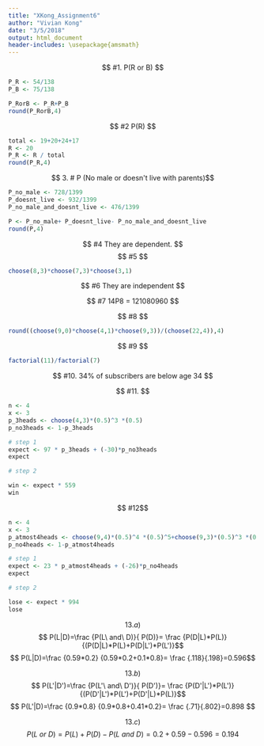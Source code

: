 ```yaml
---
title: "XKong_Assignment6"
author: "Vivian Kong"
date: "3/5/2018"
output: html_document
header-includes: \usepackage{amsmath}
---
```

$$ #1. P(R or B) $$
```r

P_R <- 54/138
P_B <- 75/138

P_RorB <- P_R+P_B
round(P_RorB,4)
```

$$ #2 P(R) $$
```r



total <- 19+20+24+17
R <- 20
P_R <- R / total
round(P_R,4)
```

$$ 3. # P (No male or doesn't live with parents)$$
```r

P_no_male <- 728/1399
P_doesnt_live <- 932/1399
P_no_male_and_doesnt_live <- 476/1399

P <- P_no_male+ P_doesnt_live- P_no_male_and_doesnt_live
round(P,4)
```

$$ #4 They are dependent. $$
$$ #5 $$
```r

choose(8,3)*choose(7,3)*choose(3,1)
```

$$ #6 They are independent $$

$$ #7 14P8 = 121080960 $$

$$ #8 $$
```r

round((choose(9,0)*choose(4,1)*choose(9,3))/(choose(22,4)),4)
```

$$ #9 $$
```r

factorial(11)/factorial(7)
```

$$ #10. 34% of subscribers are below age 34 $$


$$ #11. $$
```r
 
n <- 4
x <- 3
p_3heads <- choose(4,3)*(0.5)^3 *(0.5)
p_no3heads <- 1-p_3heads

# step 1
expect <- 97 * p_3heads + (-30)*p_no3heads
expect

# step 2

win <- expect * 559
win
```


$$ #12$$
```r

n <- 4
x <- 3
p_atmost4heads <- choose(9,4)*(0.5)^4 *(0.5)^5+choose(9,3)*(0.5)^3 *(0.5)^6+choose(9,2)*(0.5)^2 *(0.5)^7+choose(9,1)*(0.5)^1 *(0.5)^8 +choose(9,0)*(0.5)^0 *(0.5)^9
p_no4heads <- 1-p_atmost4heads

# step 1
expect <- 23 * p_atmost4heads + (-26)*p_no4heads
expect

# step 2

lose <- expect * 994
lose
```

$$ 13. a)$$
$$ P(L|D)=\frac {P(L\ and\ D)}{ P(D)}= \frac {P(D|L)*P(L)} {(P(D|L)*P(L)+P(D|L')*P(L')}$$
$$ P(L|D)=\frac {0.59*0.2} {0.59*0.2+0.1*0.8}= \frac {.118}{.198}=0.596$$

$$ 13. b) $$
$$ P(L'|D')=\frac {P(L'\ and\ D')}{ P(D')}= \frac {P(D'|L')*P(L')} {(P(D'|L')*P(L')+P(D'|L)*P(L)}$$
$$ P(L'|D)=\frac {0.9*0.8} {0.9*0.8+0.41*0.2}= \frac {.71}{.802}=0.898 $$

$$ 13. c) $$
$$ P(L\ or\ D)=P(L)+P(D)-P(L\ and\ D)=0.2+0.59-0.596=0.194 $$ 